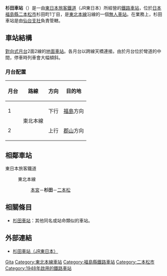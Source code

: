 {{NoteTA|1 = zh:杉田車站; zh-cn:杉田站; zh-tw:杉田車站; zh-hk:杉田站; }}
{{日本車站資訊
|公司色       = green
|文字色     = 
|站名       = 杉田站
|圖片       = File:東北本線 杉田駅.jpg
|pxl       = 300
|圖片說明   = 站舍（2021年5月）
|日文原名   = 杉田
|平假名   = すぎた
|羅馬拼音   = Sugita
|電報略號   = スキ
|前一站     = [[本宮站_(福島縣)|本宮]]
|前一站距離     = 5.9
|後一站距離     = 3.7
|後一站     = [[二本松站|二本松]]
|所屬公司 = [[東日本旅客鐵道|東日本旅客鐵道]]（JR東日本）
|所屬路線   = {{Color|mediumseagreen|■}}[[東北本線|東北本線]]
|距離     = 246.6
|起點站     = [[東京站|東京]]
|所在地     = [[福島縣|福島縣]][[二本松市|二本松市]]杉田町一丁目128
|車站構造     = [[地面車站|地面車站]]
|月台配置     = 2面2線
|啟用年月日 = 1948年（[[昭和|昭和]]23年）12月19日
|乘客人數   = 452
|統計年度   = 2004年
|備註       = [[無人站|無人站]]（設有設有乘車站證明書發行機）
}}
'''杉田車站'''（{{jpn|j=杉田駅|hg=すぎたえき|rm=Sugita eki|f=y}}）是一由[[東日本旅客鐵道|東日本旅客鐵道]]（JR東日本）所經營的[[鐵路車站|鐵路車站]]，位於[[日本|日本]][[福島縣|福島縣]][[二本松市|二本松市]]杉田町1丁目，是[[東北本線|東北本線]]沿線的一個[[無人車站|無人車站]]。在業務上，杉田車站是由[[東海道旅客鐵道仙台支社|仙台支社]]負責管轄。

== 車站結構 ==
[[對向式月台|對向式月台]]2面2線的[[地面車站|地面車站]]。各月台以跨線天橋連接。由於月台位於彎道的中間，停車時列車會大幅傾斜。
=== 月台配置 ===
{| rules="rows" class="wikitable"
!月台<!-- 事業者側による呼称 --->!!路線!!方向!!目的地
|-
! 1
|rowspan=2|{{Color|mediumseagreen|■}}東北本線
| style="text-align:center" | 下行
|[[福島站_(福島縣)|福島]]方向
|-
! 2
| style="text-align:center" | 上行
|[[郡山站_(福島縣)|郡山]]方向
|}
== 相鄰車站 ==
; 東日本旅客鐵道
: {{Color|mediumseagreen|■}}東北本線
:: [[本宮站_(福島縣)|本宮]]－'''杉田'''－[[二本松站|二本松]]

== 相關條目 ==

* [[杉田車站|杉田車站]]：其他同名或站命類似的車站。

== 外部連結 ==
* {{ja}}[http://www.jreast.co.jp/estation/station/info.aspx?StationCd=898 杉田車站（JR東日本）] {{Wayback|url=http://www.jreast.co.jp/estation/station/info.aspx?StationCd=898 |date=20200131071826 }}

{{東北本線}}

{{japan-rail-stub}}

{{DEFAULTSORT:Sugita}}

[[Category:日本鐵路車站_Su|Gita]]
[[Category:東北本線車站|Category:東北本線車站]]
[[Category:福島縣鐵路車站|Category:福島縣鐵路車站]]
[[Category:二本松市|Category:二本松市]]
[[Category:1948年啟用的鐵路車站|Category:1948年啟用的鐵路車站]]